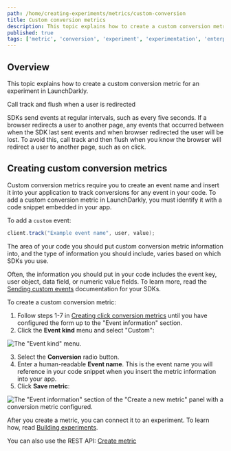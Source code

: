 ```yaml
---
path: /home/creating-experiments/metrics/custom-conversion
title: Custom conversion metrics
description: This topic explains how to create a custom conversion metric for an experiment in LaunchDarkly.
published: true
tags: ['metric', 'conversion', 'experiment', 'experimentation', 'enterprise']
---
```


## Overview

This topic explains how to create a custom conversion metric for an experiment in LaunchDarkly.

<Callout intent="warning">
<CalloutTitle>Call track and flush when a user is redirected</CalloutTitle>
<CalloutDescription>

SDKs send events at regular intervals, such as every five seconds. If a browser redirects a user to another page, any events that occurred between when the SDK last sent events and when browser redirected the user will be lost. To avoid this, call track and then flush when you know the browser will redirect a user to another page, such as on click.

</CalloutDescription>
</Callout>

## Creating custom conversion metrics

Custom conversion metrics require you to create an event name and insert it into your application to track conversions for any event in your code. To add a custom conversion metric in LaunchDarkly, you must identify it with a code snippet embedded in your app.

To add a `custom` event:

<CodeSample>
<CSTab label="Example event">

```java
client.track("Example event name", user, value);
```

</CSTab>
</CodeSample>

The area of your code you should put custom conversion metric information into, and the type of information you should include, varies based on which SDKs you use.

Often, the information you should put in your code includes the event key, user object, data field, or numeric value fields. To learn more, read the [Sending custom events](/sdk/features/events) documentation for your SDKs.

To create a custom conversion metric:

1. Follow steps 1-7 in [Creating click conversion metrics](/home/creating-experiments/metrics/click#creating-click-conversion-metrics) until you have configured the form up to the "Event information" section.
2. Click the **Event kind** menu and select "Custom":

![The "Event kind" menu.](metrics-event-kind-custom.png)

3. Select the **Conversion** radio button.
4. Enter a human-readable **Event name**. This is the event name you will reference in your code snippet when you insert the metric information into your app.
5. Click **Save metric**:

![The "Event information" section of the "Create a new metric" panel with a conversion metric configured.](metrics-event-information.png)

After you create a metric, you can connect it to an experiment. To learn how, read [Building experiments](/home/creating-experiments#building-experiments).

<LearnMore>

You can also use the REST API: [Create metric](https://apidocs.launchdarkly.com/tag/Metrics#operation/postMetric)

</LearnMore>
